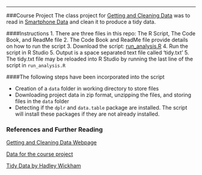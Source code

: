 ---
###Course Project 
The class project for [Getting and Cleaning Data](https://www.coursera.org/course/getdata) was to read in [Smartphone Data](http://archive.ics.uci.edu/ml/datasets/Human+Activity+Recognition+Using+Smartphones) and clean it to produce a tidy data. 

####Instructions 
1. There are three files in this repo: The R Script, The Code Book, and ReadMe file
2. The Code Book and ReadMe file provide details on how to run the script
3. Download the script: [run_analysis.R](https://github.com/jgallina/Getting-and-Cleaning-Data/blob/master/run_analysis.R) 
4. Run the script in R Studio 
5. Output is a space separated text file called 'tidy.txt'
5. The tidy.txt file may be reloaded into R Studio by running the last line of the script in `run_analysis.R`  

####The following steps have been incorporated into the script

* Creation of a `data` folder in working directory to store files 
* Downloading project data in zip format, unzipping the files, and storing files in the `data` folder
* Detecting if the `dplr` and `data.table` package are installed. The script will install these packages if they are not already installed. 

### References and Further Reading   
[Getting and Cleaning Data Webpage](https://www.coursera.org/course/getdata)  

[Data for the course project](https://d396qusza40orc.cloudfront.net/getdata%2Fprojectfiles%2FUCI%20HAR%20Dataset.zip)  

[Tidy Data by Hadley Wickham](www.jstatsoft.org/v59/i10/paper)

